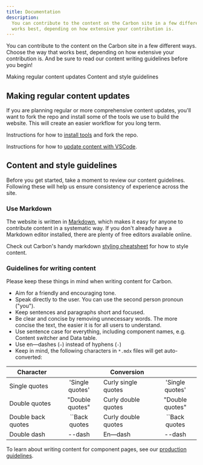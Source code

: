 ```yaml
---
title: Documentation
description:
  You can contribute to the content on the Carbon site in a few different ways. Choose the way that
  works best, depending on how extensive your contribution is.
---
```


<PageDescription>

You can contribute to the content on the Carbon site in a few different ways. Choose the way that
works best, depending on how extensive your contribution is. And be sure to read our content writing
guidelines before you begin!

</PageDescription>

<AnchorLinks>

<AnchorLink>Making regular content updates</AnchorLink>
<AnchorLink>Content and style guidelines</AnchorLink>

</AnchorLinks>

## Making regular content updates

If you are planning regular or more comprehensive content updates, you'll want to fork the repo and
install some of the tools we use to build the website. This will create an easier workflow for you
long term.

Instructions for how to
[install tools](https://github.com/carbon-design-system/carbon-website/wiki/Updating-content-on-carbondesignsystem.com)
and fork the repo.

Instructions for how to
[update content with VSCode](https://github.com/carbon-design-system/carbon-website/wiki/Update-content-with-VSCode).

## Content and style guidelines

Before you get started, take a moment to review our content guidelines. Following these will help us
ensure consistency of experience across the site.

### Use Markdown

The website is written in [Markdown](https://gatsby-theme-carbon.now.sh/components/markdown/), which
makes it easy for anyone to contribute content in a systematic way. If you don't already have a
Markdown editor installed, there are plenty of free editors available online.

Check out Carbon's handy markdown
[styling cheatsheet](https://github.com/carbon-design-system/carbon-website/wiki/Markdown-cheatsheet)
for how to style content.

### Guidelines for writing content

Please keep these things in mind when writing content for Carbon.

- Aim for a friendly and encouraging tone.
- Speak directly to the user. You can use the second person pronoun ("you").
- Keep sentences and paragraphs short and focused.
- Be clear and concise by removing unnecessary words. The more concise the text, the easier it is
  for all users to understand.
- Use sentence case for everything, including component names, e.g. Content switcher and Data table.
- Use en—dashes (`—`) instead of hyphens (`-`)
- Keep in mind, the following characters in `*.mdx` files will get auto-converted:

| Character|          | Conversion|          |
| ------------- |:-------------:| ------------- |:-------------:|
| Single quotes |&apos;Single quotes&apos; | Curly single quotes      | 'Single quotes' |
| Double quotes | &quot;Double quotes&quot; | Curly double quotes     | "Double quotes"      |
| Double back quotes | \`\`Back quotes | Curly double quotes | ``Back quotes     |
| Double dash  |--dash | En—dash | --dash     |

To learn about writing content for component pages, see our
[production guidelines](https://github.com/carbon-design-system/carbon-website/wiki/Production-guidelines#creating-content-for-component-pages).
